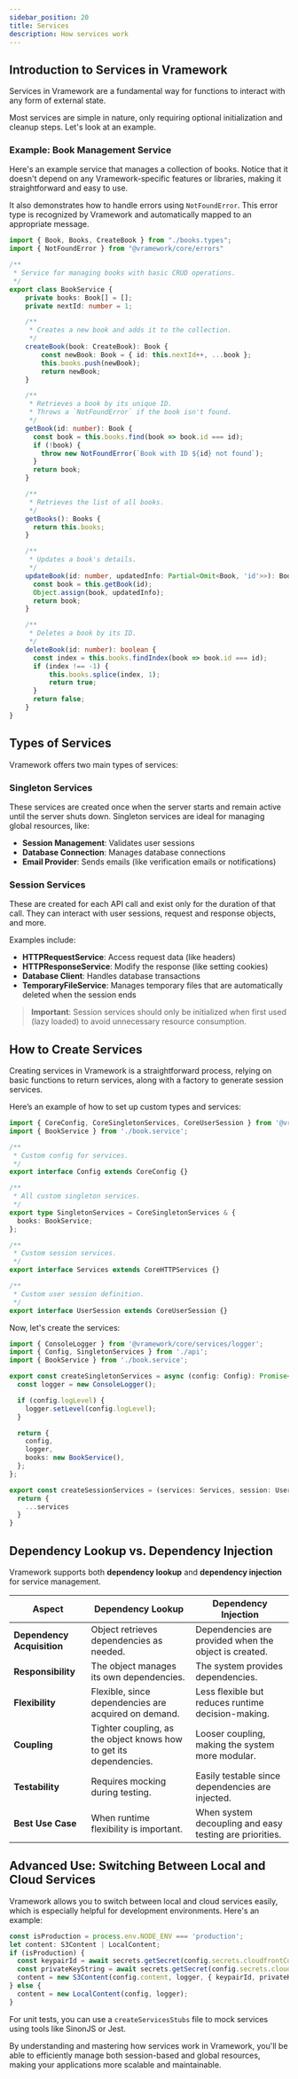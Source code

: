 ```yaml
---
sidebar_position: 20
title: Services  
description: How services work  
---
```


## Introduction to Services in Vramework

Services in Vramework are a fundamental way for functions to interact with any form of external state.

Most services are simple in nature, only requiring optional initialization and cleanup steps. Let's look at an example.

### Example: Book Management Service

Here's an example service that manages a collection of books. Notice that it doesn't depend on any Vramework-specific features or libraries, making it straightforward and easy to use.

It also demonstrates how to handle errors using `NotFoundError`. This error type is recognized by Vramework and automatically mapped to an appropriate message.

```typescript
import { Book, Books, CreateBook } from "./books.types";
import { NotFoundError } from "@vramework/core/errors"

/**
 * Service for managing books with basic CRUD operations.
 */
export class BookService {
    private books: Book[] = [];
    private nextId: number = 1;

    /**
     * Creates a new book and adds it to the collection.
     */
    createBook(book: CreateBook): Book {
        const newBook: Book = { id: this.nextId++, ...book };
        this.books.push(newBook);
        return newBook;
    }

    /**
     * Retrieves a book by its unique ID.
     * Throws a `NotFoundError` if the book isn't found.
     */
    getBook(id: number): Book {
      const book = this.books.find(book => book.id === id);
      if (!book) {
        throw new NotFoundError(`Book with ID ${id} not found`);
      }
      return book;
    }

    /**
     * Retrieves the list of all books.
     */
    getBooks(): Books {
      return this.books;
    }

    /**
     * Updates a book's details.
     */
    updateBook(id: number, updatedInfo: Partial<Omit<Book, 'id'>>): Book {
      const book = this.getBook(id);
      Object.assign(book, updatedInfo);
      return book;
    }

    /**
     * Deletes a book by its ID.
     */
    deleteBook(id: number): boolean {
      const index = this.books.findIndex(book => book.id === id);
      if (index !== -1) {
          this.books.splice(index, 1);
          return true;
      }
      return false;
    }
}
```

## Types of Services

Vramework offers two main types of services:

### Singleton Services

These services are created once when the server starts and remain active until the server shuts down. Singleton services are ideal for managing global resources, like:

- **Session Management**: Validates user sessions
- **Database Connection**: Manages database connections
- **Email Provider**: Sends emails (like verification emails or notifications)

### Session Services

These are created for each API call and exist only for the duration of that call. They can interact with user sessions, request and response objects, and more.

Examples include:

- **HTTPRequestService**: Access request data (like headers)
- **HTTPResponseService**: Modify the response (like setting cookies)
- **Database Client**: Handles database transactions
- **TemporaryFileService**: Manages temporary files that are automatically deleted when the session ends

> **Important**: Session services should only be initialized when first used (lazy loaded) to avoid unnecessary resource consumption.

## How to Create Services

Creating services in Vramework is a straightforward process, relying on basic functions to return services, along with a factory to generate session services.

Here’s an example of how to set up custom types and services:

```typescript
import { CoreConfig, CoreSingletonServices, CoreUserSession } from '@vramework/core/types';
import { BookService } from './book.service';

/**
 * Custom config for services.
 */
export interface Config extends CoreConfig {}

/**
 * All custom singleton services.
 */
export type SingletonServices = CoreSingletonServices & {
  books: BookService;
};

/**
 * Custom session services.
 */
export interface Services extends CoreHTTPServices {}

/**
 * Custom user session definition.
 */
export interface UserSession extends CoreUserSession {}
```

Now, let's create the services:

```typescript
import { ConsoleLogger } from '@vramework/core/services/logger';
import { Config, SingletonServices } from './api';
import { BookService } from './book.service';

export const createSingletonServices = async (config: Config): Promise<SingletonServices> => {
  const logger = new ConsoleLogger();

  if (config.logLevel) {
    logger.setLevel(config.logLevel);
  }

  return {
    config,
    logger,
    books: new BookService(),
  };
};

export const createSessionServices = (services: Services, session: UserSession) => {
  return {
    ...services
  }
}
```

## Dependency Lookup vs. Dependency Injection

Vramework supports both **dependency lookup** and **dependency injection** for service management.

| **Aspect**               | **Dependency Lookup**                                             | **Dependency Injection**                                         |
|--------------------------|------------------------------------------------------------------|------------------------------------------------------------------|
| **Dependency Acquisition**| Object retrieves dependencies as needed.                        | Dependencies are provided when the object is created.            |
| **Responsibility**        | The object manages its own dependencies.                        | The system provides dependencies.                                |
| **Flexibility**           | Flexible, since dependencies are acquired on demand.            | Less flexible but reduces runtime decision-making.               |
| **Coupling**              | Tighter coupling, as the object knows how to get its dependencies. | Looser coupling, making the system more modular.                 |
| **Testability**           | Requires mocking during testing.                                | Easily testable since dependencies are injected.                 |
| **Best Use Case**         | When runtime flexibility is important.                          | When system decoupling and easy testing are priorities.          |

## Advanced Use: Switching Between Local and Cloud Services

Vramework allows you to switch between local and cloud services easily, which is especially helpful for development environments. Here's an example:

```typescript
const isProduction = process.env.NODE_ENV === 'production';
let content: S3Content | LocalContent;
if (isProduction) {
  const keypairId = await secrets.getSecret(config.secrets.cloudfrontContentId);
  const privateKeyString = await secrets.getSecret(config.secrets.cloudfrontContentPrivateKey);
  content = new S3Content(config.content, logger, { keypairId, privateKeyString });
} else {
  content = new LocalContent(config, logger);
}
```

For unit tests, you can use a `createServicesStubs` file to mock services using tools like SinonJS or Jest.

By understanding and mastering how services work in Vramework, you'll be able to efficiently manage both session-based and global resources, making your applications more scalable and maintainable.
